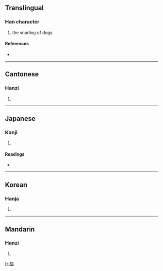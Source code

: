 ==Translingual==

===Han character===
{{Han char|rn=94|rad=犬|as=07|sn=10|four=4026<sub>1</sub>|canj=大竹卜一口 (KHYMR)}}

# the snarling of dogs

====References====
* {{Han ref|kx=0711.320|dkj=20430|dj=1124.010|hdz=21350.040|uh=72FA|ud=29434|bh=D2A4|bd=53924}}

----

==Cantonese==

===Hanzi===
{{yue-hanzi|jyut=|y=ngan4}}

# {{defn|Cantonese}}

----

==Japanese==

===Kanji===
{{ja-kanji|grade=|rs=犬07}}

# {{defn|Japanese}}

====Readings====
* {{ja-readings|on=[[げん]] (gen), [[ごん]] (gon)|kun=}}

----

==Korean==

===Hanja===
{{ko-hanja|hangeul=은|eumhun=|rv=eun|mr=ŭn|y=un}}

# {{defn|Korean}}

----

==Mandarin==

===Hanzi===
{{cmn-hanzi|pin=[[yín]] ([[yin2]])|wg=yin<sup>2</sup>}}

# {{defn|Mandarin}}

[[fr:狺]]
